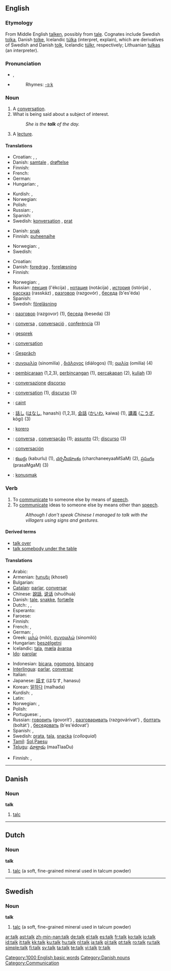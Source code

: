 {{see|Talk}}
{{wikipedia|dab=talk}}
==English==

{{rank|answer|early|saying|449|talk|spirit|sometimes|account}}

===Etymology===
From Middle English [[talken]], possibly from [[tale]]. Cognates include Swedish [[tolka]], Danish [[tolke]], Icelandic [[túlka]] (interpret, explain), which are derivatives of Swedish and Danish [[tolk]], Icelandic [[túlkr]], respectively; Lithuanian [[tulkas]] (an interpreter).

===Pronunciation===
* {{IPA|/tɔːk/}}, {{SAMPA|/tO:k/}}
* {{audio|en-us-talk.ogg|Audio (US)}}
*: Rhymes: [[Rhymes:English:-ɔːk|-ɔːk]]

===Noun===
{{en-noun}}

# A [[conversation]].
# What is being said about a subject of interest.
#: ''She is the '''talk''' of the day.''
# A [[lecture]].

====Translations====
{{trans-top|conversation}}
* Croatian: {{t-|hr|razgovor|m}}, {{t-|hr|govor|m}}, {{t-|hr|konversacija|f}}
* Danish: [[samtale]] {{c}}, [[drøftelse]] {{c}}
* Finnish: {{t+|fi|keskustelu}}
* French: {{t+|fr|conversation|f}}
* German: {{t+|de|Gespräch|n}}
* Hungarian: {{t+|hu|beszéd}}, {{t+|hu|beszélgetés}}
{{trans-mid}}
* Kurdish: {{KUchar|[[دواندن]]}}, {{KUchar|[[قسه‌ ]]}}
* Norwegian: {{t|no|samtale|m}}
* Polish: {{t+|pl|rozmowa|f}}
* Russian: {{t+|ru|разговор|m|tr=razgovór|sc=Cyrl}}, {{t+|ru|беседа|f|tr=b'es'éda|sc=Cyrl}}
* Spanish: {{t-|es|conversación|f}}
* Swedish: [[konversation]] {{c}}, [[prat#Swedish|prat]] {{n}}
{{trans-bottom}}

{{trans-top|what is being said}}
* Danish: [[snak]] {{c}}
* Finnish: [[puheenaihe]]
{{trans-mid}}
* Norwegian: {{t-|no|prat|n}}, {{t|no|snakk|n}}
* Swedish: {{t+|sv|prat|n}}
{{trans-bottom}}

{{trans-top|lecture}}
* Croatian: {{t-|hr|predavanje|n}}
* Danish: [[foredrag]] {{n}}, [[forelæsning]] {{c}}
* Finnish: {{t-|fi|esitelmä}}
{{trans-mid}}
* Norwegian: {{t|no|foredrag|n}}, {{t|no|forelesning|m|f}}
* Russian: [[лекция]] (l'ékcija) {{f}}, [[нотация]] (notácija) {{f}}, [[история]] (istórija) {{f}}, [[рассказ]] (rasskáz) {{m}}, [[разговор]] (razgovór) {{m}}, [[беседа]] (b'es'éda) {{f}}
* Spanish: {{t+|es|conferencia|f}}
* Swedish: [[föreläsning]] {{c}}
{{trans-bottom}}

{{checktrans}}
{{trans-top|translations to be checked}}
* {{ttbc|Bulgarian}}: [[разговор]] (razgovor) {{m}} (1), [[беседа]] (beseda) {{f}} (3)
* {{ttbc|Catalan}}: [[conversa]] {{f}}, [[conversació]] {{f}}, [[conferència]] {{f}} (3)
* {{ttbc|Dutch}}: [[gesprek]] {{n}}
* {{ttbc|French}}: [[conversation]] {{f}}
* {{ttbc|German}}: [[Gespräch]] {{n}}
* {{ttbc|Greek}}: [[συνομιλία]] (sinomilía) {{f}}, [[διάλογος]] (diálogos) {{m}} (1); [[ομιλία]] (omilía) {{f}} (4)
* {{ttbc|Indonesian}}: [[bicara|pembicaraan]] (1,2,3), [[bincang|perbincangan]] (1), [[cakap|percakapan]] (2), [[kuliah]] (3)
* {{ttbc|Italian}}: [[conversazione]] {{f}} [[discorso]] {{m}}
{{trans-mid}}
* {{ttbc|Interlingua}}: [[conversation]] (1), [[discurso]] (3)
* {{ttbc|Irish}}: [[caint]]
* {{ttbc|Japanese}}: [[話し]] ([[はなし]], hanashi) (1,2,3), [[会話]] ([[かいわ]], kaiwa) (1), [[講義]] ([[こうぎ]], kōgi) (3)
* {{ttbc|Maori}}: [[korero]]
* {{ttbc|Portuguese}}: [[conversa]] {{f}}, [[conversação]] {{f}} (1); [[assunto]] {{m}} (2); [[discurso]] {{m}} (3)
* {{ttbc|Spanish}}: [[conversación]] {{f}}
* {{ttbc|Telugu}}: [[కబుర్లు]] (kaburlu) (1), [[చర్చనీయాంశం]] (charchaneeyaaMSaM) (2), [[ప్రసంగం]] (prasaMgaM) (3)
* {{ttbc|Turkish}}: [[konuşmak]]
{{trans-bottom}}

===Verb===
{{en-verb}}

# To [[communicate]] to someone else by means of [[speech]].
# To [[communicate]] ideas to someone else by means other than [[speech]].
#:''Although I don't speak Chinese I managed to talk with the villagers using signs and gestures.''

====Derived terms====
* [[talk over]]
* [[talk somebody under the table]]

====Translations====
{{trans-top|to communicate by speech}}
* Arabic: {{ARchar|[[تكلم]]}} {{unicode|(takállama)}}
* Armenian: [[խոսել]] (khosel)
* Bulgarian: {{t+|bg|говоря|tr=govorja|sc=Cyrl}}
* [[Catalan]]: [[parlar]], [[conversar]]
* Chinese: [[說話]], [[说话]] (shuōhuà)
* Danish: [[tale]], [[snakke]], [[fortælle]]
* Dutch: {{t+|nl|praten}}, {{t+|nl|spreken}}, {{t+|nl|overleggen}}
* Esperanto: {{t-|eo|paroli|xs=Esperanto}}
* Faroese: {{t+|fo|tala|xs=Faroese}}
* Finnish: {{t+|fi|puhua}}
* French: {{t+|fr|parler}}, {{t+|fr|bavarder}}
* German: {{t+|de|reden}}, {{t+|de|sprechen}}
* Greek: [[μιλώ]] (miló), [[συνομιλώ]] (sinomiló)
* Hungarian: [[beszélgetni]]
* Icelandic: [[tala#Icelandic|tala]], [[mæla]] [[ávarpa]]
* [[Ido]]: [[parolar]]
{{trans-mid}}
* Indonesian: [[bicara]], [[ngomong]], [[bincang]]
* [[Interlingua]]: [[parlar]], [[conversar]]
* Italian: {{t+|it|parlare}}
* Japanese: [[話す]] (はなす, hanasu)
* Korean: [[말하다]] (malhada)
* Kurdish: {{KUchar|[[قسه‌ ئه‌کات]]}}, {{KUchar|[[ئه‌دوێنێت]]}}
* Latin: {{t-|la|fabulari|alt=fabulārī}}
* Norwegian: {{t|no|snakke}}, {{t|no|preke}}
* Polish: {{t+|pl|mówić}}
* Portuguese: {{t+|pt|falar}}, {{t+|pt|conversar}}
* Russian: [[говорить]] (govorít’) {{impf}}, [[разговаривать]] (razgovárivat') {{impf}}, [[болтать]] (boltát') {{impf}}, [[беседовать]] (b'es'édovat') {{impf}}
* Spanish: {{t+|es|hablar}}, {{t-|es|conversar}}
* Swedish: [[prata]], [[tala#Swedish|tala]], [[snacka]] (''colloquial'')
* [[Tamil]]: [[Sol]],[[Paesu]]
* [[Telugu]]: [[మాట్లాడు]] (maaTlaaDu)
{{trans-bottom}}

{{trans-top|to communicate by other means than speech}}
* Finnish: {{t|fi|puhua}}, {{t|fi|viestiä}}
{{trans-bottom}}

[[Category:1000 English basic words]]

----

==Danish==

===Noun===
'''talk''' {{c}}

# [[talc]]

[[Category:Danish nouns]]

----

==Dutch==

===Noun===
'''talk'''

# [[talc]] (a soft, fine-grained mineral used in talcum powder)

----

==Swedish==

===Noun===
'''talk'''

# [[talc]] (a soft, fine-grained mineral used in talcum powder)

[[Category:Communication]]

[[ar:talk]]
[[ast:talk]]
[[zh-min-nan:talk]]
[[de:talk]]
[[el:talk]]
[[es:talk]]
[[fr:talk]]
[[ko:talk]]
[[io:talk]]
[[id:talk]]
[[it:talk]]
[[kk:talk]]
[[ku:talk]]
[[hu:talk]]
[[nl:talk]]
[[ja:talk]]
[[pl:talk]]
[[pt:talk]]
[[ro:talk]]
[[ru:talk]]
[[simple:talk]]
[[fi:talk]]
[[sv:talk]]
[[ta:talk]]
[[te:talk]]
[[vi:talk]]
[[tr:talk]]